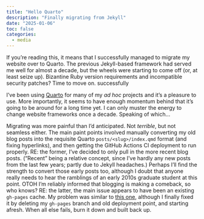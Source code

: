 ```yaml
---
title: "Hello Quarto"
description: "Finally migrating from Jekyll"
date: "2025-01-06"
toc: false
categories:
  - media
---
```


If you're reading this, it means that I successfully managed to migrate my
website over to Quarto. The previous Jekyll-based framework had served me well
for almost a decade, but the wheels were starting to come off (or, at least
seize up). Bizantine Ruby version requirements and incompatible security
patches? Time to move on.  successfully

I've been using [Quarto](https://quarto.org/) for many of my _ad hoc_ projects
and it's a pleasure to use. More importantly, it seems to have enough momentum
behind that it's going to be around for a long time yet. I can only muster the
energy to change website frameworks once a decade. Speaking of which...

Migrating was more painful than I'd anticipated. Not _terrible_, but not
seamless either. The main paint points involved manually converting my old blog
posts into the requisite Quarto `posts/<slug>/index.qmd` format (and fixing
hyperlinks), and then getting the GitHub Actions CI deployment to run properly.
RE: the former, I've decided to only pull in the more recent blog posts.
("Recent" being a relative concept, since I've hardly any new posts from the
last few years; partly due to Jekyll headaches.) Perhaps I'll find the strength
to convert those early posts too, although I doubt that anyone really needs to
hear the ramblings of an early 2010s graduate student at this point. OTOH I'm
reliably informed that blogging is making a comeback, so who knows? RE: the
latter, the main issue appears to have been an existing `gh-pages` cache. My
problem was similar to
[this one](https://github.com/quarto-dev/quarto-cli/discussions/7460), although I
finally fixed it by deleting my `gh-pages` branch and old deployment point, and
starting afresh. When all else fails, burn it down and built back up. 